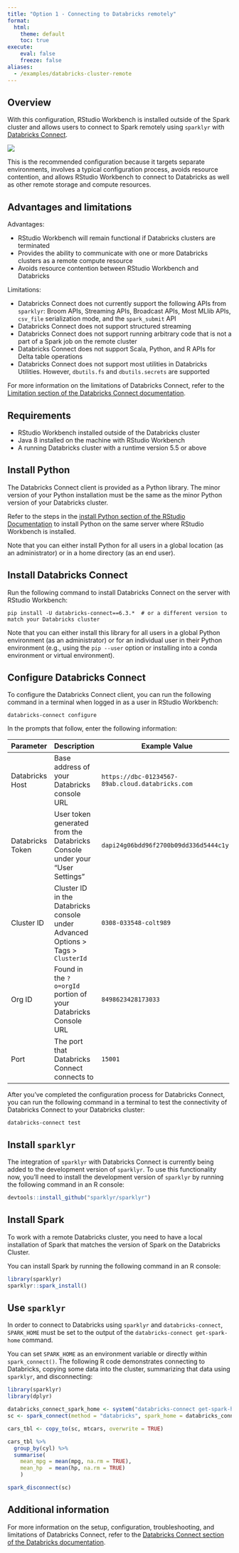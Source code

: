 ```yaml
---
title: "Option 1 - Connecting to Databricks remotely"
format:
  html:
    theme: default
    toc: true
execute:
    eval: false
    freeze: false
aliases:
  - /examples/databricks-cluster-remote 
---
```


## Overview

With this configuration, RStudio Workbench is installed outside of the Spark cluster and allows users to connect to Spark remotely using `sparklyr` with [Databricks Connect](https://docs.databricks.com/dev-tools/databricks-connect.html).

![](/images/deployment/databricks/rstudio-databricks-remote.png)

This is the recommended configuration because it targets separate environments, involves a typical configuration process, avoids resource contention, and allows RStudio Workbench to connect to Databricks as well as other remote storage and compute resources.

## Advantages and limitations

Advantages:

-   RStudio Workbench will remain functional if Databricks clusters are terminated
-   Provides the ability to communicate with one or more Databricks clusters as a remote compute resource
-   Avoids resource contention between RStudio Workbench and Databricks

Limitations:

-   Databricks Connect does not currently support the following APIs from `sparklyr`: Broom APIs, Streaming APIs, Broadcast APIs, Most MLlib APIs, `csv_file` serialization mode, and the `spark_submit` API
-   Databricks Connect does not support structured streaming
-   Databricks Connect does not support running arbitrary code that is not a part of a Spark job on the remote cluster
-   Databricks Connect does not support Scala, Python, and R APIs for Delta table operations
-   Databricks Connect does not support most utilities in Databricks Utilities. However, `dbutils.fs` and `dbutils.secrets` are supported

For more information on the limitations of Databricks Connect, refer to the [Limitation section of the Databricks Connect documentation](https://docs.databricks.com/dev-tools/databricks-connect.html#limitations).

## Requirements

-   RStudio Workbench installed outside of the Databricks cluster
-   Java 8 installed on the machine with RStudio Workbench
-   A running Databricks cluster with a runtime version 5.5 or above

## Install Python

The Databricks Connect client is provided as a Python library. The minor version of your Python installation must be the same as the minor Python version of your Databricks cluster.

Refer to the steps in the [install Python section of the RStudio Documentation](https://docs.rstudio.com/resources/install-python/) to install Python on the same server where RStudio Workbench is installed.

Note that you can either install Python for all users in a global location (as an administrator) or in a home directory (as an end user).

## Install Databricks Connect

Run the following command to install Databricks Connect on the server with RStudio Workbench:

    pip install -U databricks-connect==6.3.*  # or a different version to match your Databricks cluster

Note that you can either install this library for all users in a global Python environment (as an administrator) or for an individual user in their Python environment (e.g., using the `pip --user` option or installing into a conda environment or virtual environment).

## Configure Databricks Connect

To configure the Databricks Connect client, you can run the following command in a terminal when logged in as a user in RStudio Workbench:

    databricks-connect configure

In the prompts that follow, enter the following information:

+------------------+------------------------------------------------------------------------------------+--------------------------------------------------+
| Parameter        | Description                                                                        | Example Value                                    |
+==================+====================================================================================+==================================================+
| Databricks Host  | Base address of your Databricks console URL                                        | `https://dbc-01234567-89ab.cloud.databricks.com` |
+------------------+------------------------------------------------------------------------------------+--------------------------------------------------+
| Databricks Token | User token generated from the Databricks Console under your "User Settings"        | `dapi24g06bdd96f2700b09dd336d5444c1yz`           |
+------------------+------------------------------------------------------------------------------------+--------------------------------------------------+
| Cluster ID       | Cluster ID in the Databricks console under Advanced Options \> Tags \> `ClusterId` | `0308-033548-colt989`                            |
+------------------+------------------------------------------------------------------------------------+--------------------------------------------------+
| Org ID           | Found in the `?o=orgId` portion of your Databricks Console URL                     | `8498623428173033`                               |
+------------------+------------------------------------------------------------------------------------+--------------------------------------------------+
| Port             | The port that Databricks Connect connects to                                       | `15001`                                          |
+------------------+------------------------------------------------------------------------------------+--------------------------------------------------+

After you've completed the configuration process for Databricks Connect, you can run the following command in a terminal to test the connectivity of Databricks Connect to your Databricks cluster:

    databricks-connect test

## Install `sparklyr`

The integration of `sparklyr` with Databricks Connect is currently being added to the development version of `sparklyr`. To use this functionality now, you'll need to install the development version of `sparklyr` by running the following command in an R console:

``` r
devtools::install_github("sparklyr/sparklyr")
```

## Install Spark

To work with a remote Databricks cluster, you need to have a local installation of Spark that matches the version of Spark on the Databricks Cluster.

You can install Spark by running the following command in an R console:

``` r
library(sparklyr)
sparklyr::spark_install()
```

## Use `sparklyr`

In order to connect to Databricks using `sparklyr` and `databricks-connect`, `SPARK_HOME` must be set to the output of the `databricks-connect get-spark-home` command.

You can set `SPARK_HOME` as an environment variable or directly within `spark_connect()`. The following R code demonstrates connecting to Databricks, copying some data into the cluster, summarizing that data using `sparklyr`, and disconnecting:

``` r
library(sparklyr)
library(dplyr)

databricks_connect_spark_home <- system("databricks-connect get-spark-home", intern = TRUE)
sc <- spark_connect(method = "databricks", spark_home = databricks_connect_spark_home)

cars_tbl <- copy_to(sc, mtcars, overwrite = TRUE)

cars_tbl %>% 
  group_by(cyl) %>% 
  summarise(
    mean_mpg = mean(mpg, na.rm = TRUE),
    mean_hp  = mean(hp, na.rm = TRUE)
    )

spark_disconnect(sc)
```

## Additional information

For more information on the setup, configuration, troubleshooting, and limitations of Databricks Connect, refer to the [Databricks Connect section of the Databricks documentation](https://docs.databricks.com/dev-tools/databricks-connect.html).

